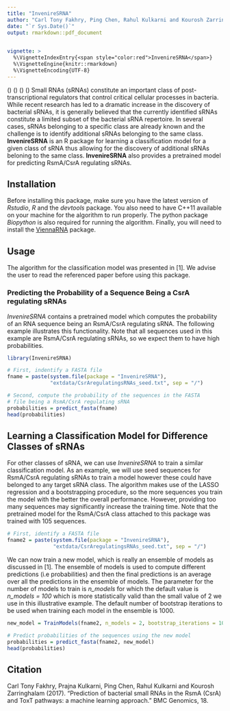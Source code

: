 ```yaml
---
title: "InvenireSRNA"
author: "Carl Tony Fakhry, Ping Chen, Rahul Kulkarni and Kourosh Zarringhalam"
date: "`r Sys.Date()`"
output: rmarkdown::pdf_document
        

vignette: >
  %\VignetteIndexEntry{<span style="color:red">InvenireSRNA</span>}
  %\VignetteEngine{knitr::rmarkdown}
  %\VignetteEncoding{UTF-8}
---
```


\(\indent\) \(\indent\) \(\indent\) \(\indent\) Small RNAs (sRNAs) constitute an important class of post-transcriptional regulators that control critical cellular processes in bacteria. While recent research has led to a dramatic increase in the discovery of bacterial sRNAs, it is generally believed that the currently identified sRNAs constitute a limited subset of the bacterial sRNA repertoire. In several cases, sRNAs belonging to a specific class are already known and the challenge is to identify additional sRNAs belonging to the same class. **InvenireSRNA** is an R package for learning a classification model for a given class of sRNA thus allowing for the discovery of additional sRNAs beloning to the same class. **InvenireSRNA** also provides a pretrained model for predicting RsmA/CsrA regulating sRNAs.

## Installation
Before installing this package, make sure you have the latest version of *Rstudio*, *R* and the *devtools* package. You also need to have C++11 available on your machine for the algorithm to run properly. The python package *Biopython* is also required for running the algorithm. Finally, you will need to install the [ViennaRNA](http://www.tbi.univie.ac.at/RNA/) package.

## Usage
The algorithm for the classification model was presented in [1]. We advise the user to read the referenced paper before using this package.

### Predicting the Probability of a Sequence Being a CsrA regulating sRNAs
*InvenireSRNA* contains a pretrained model which computes the probability of an RNA sequence being an RsmA/CsrA regulating sRNA. The following example illustrates this functionality. Note that all sequences used in this example are RsmA/CsrA regulating sRNAs, so we expect them to have high probabilities.

```R
library(InvenireSRNA)

# First, indentify a FASTA file 
fname = paste(system.file(package = "InvenireSRNA"), 
              "extdata/CsrAregulatingsRNAs_seed.txt", sep = "/")

# Second, compute the probability of the sequences in the FASTA 
# file being a RsmA/CsrA regulating sRNA
probabilities = predict_fasta(fname)
head(probabilities)
```

## Learning a Classification Model for Difference Classes of sRNAs
For other classes of sRNA, we can use *InvenireSRNA* to train a similar classification model. As an example, we will use seed sequences for RsmA/CsrA regulating sRNAs to train a model however these could have belonged to any target sRNA class. The algorithm makes use of the LASSO regression and a bootstrapping procedure, so the more sequences you train the model with the better the overall performance. However, providing too many sequences may significantly increase the training time. Note that the pretrained model for the RsmA/CsrA class attached to this package was trained with 105 sequences.

```R
# First, identify a FASTA file
fname2 = paste(system.file(package = "InvenireSRNA"), 
               "extdata/CsrAregulatingsRNAs_seed.txt", sep = "/")
```

We can now train a new model, which is really an ensemble of models as discussed in [1]. The ensemble of models is used to compute different predictions (i.e probabilities) and then the final predictions is an average over all the predictions in the ensemble of models. The parameter for the number of models to train is *n_models* for which the default value is *n_models = 100* which is more statistically valid than the small value of 2 we use in this illustrative example. The default number of bootstrap iterations to be used when training each model in the ensemble is 1000.

```R
new_model = TrainModels(fname2, n_models = 2, bootstrap_iterations = 1000)

# Predict probabilities of the sequences using the new model
probabilities = predict_fasta(fname2, new_model)
head(probabilities)
```

## Citation

Carl Tony Fakhry, Prajna Kulkarni, Ping Chen, Rahul Kulkarni and Kourosh Zarringhalam (2017). "Prediction of bacterial small RNAs in the RsmA (CsrA) and ToxT pathways: a machine learning approach." BMC Genomics, 18.

